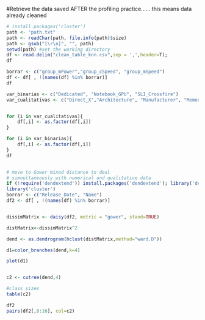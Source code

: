 #Retrieve the data saved AFTER the profiling practice...... this means data already cleaned

```{r}
# install.packages('cluster')
path <- "path.txt"
path <- readChar(path, file.info(path)$size)
path <- gsub("[\r\n]", "", path)
setwd(path) #set the working directory
df <- read.delim("clean_table_knn.csv",sep = ',',header=T);
df

borrar <- c("group_mPower","group_cSpeed", "group_mSpeed")
df <- df[ , !(names(df) %in% borrar)]
df

var_binarias <- c("Dedicated", "Notebook_GPU", "SLI_Crossfire")
var_cualitativas <- c("Direct_X","Architecture", "Manufacturer", "Memory_Type", "Open_GL", "Shader", "Name", "Resolution_WxH", "Release_Date", "Memory_Bus")


for (i in var_cualitativas){ 
    df[,i] <- as.factor(df[,i])
}

for (i in var_binarias){ 
    df[,i] <- as.factor(df[,i]) 
}
df



```



```{r}
# move to Gower mixed distance to deal 
# simoultaneously with numerical and qualitative data
if (!require('dendextend')) install.packages('dendextend'); library('dendextend')
library('cluster')
borrar <- c("Release_Date", "Name")
df2 <- df[ , !(names(df) %in% borrar)]


dissimMatrix <- daisy(df2, metric = "gower", stand=TRUE)

distMatrix<-dissimMatrix^2

dend <- as.dendrogram(hclust(distMatrix,method="ward.D"))

d1=color_branches(dend,k=4)

plot(d1)


c2 <- cutree(dend,4)

#class sizes 
table(c2)

df2
pairs(df2[,8:16], col=c2)

```


